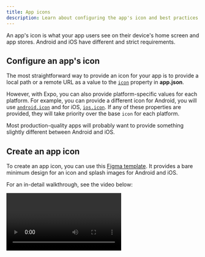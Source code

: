 ```yaml
---
title: App icons
description: Learn about configuring the app's icon and best practices for Android and iOS.
---
```



An app's icon is what your app users see on their device's home screen and app stores. Android and iOS have different and strict requirements.

## Configure an app's icon

The most straightforward way to provide an icon for your app is to provide a local path or a remote URL as a value to the [`icon`](/versions/latest/config/app/#icon) property in **app.json**.

However, with Expo, you can also provide platform-specific values for each platform. For example, you can provide a different icon for Android, you will use [`android.icon`](/versions/latest/config/app/#icon-3) and for iOS, [`ios.icon`](/versions/latest/config/app/#icon-2). If any of these properties are provided, they will take priority over the base `icon` for each platform.

Most production-quality apps will probably want to provide something slightly different between Android and iOS.

## Create an app icon

To create an app icon, you can use this [Figma template](https://www.figma.com/community/file/1155362909441341285). It provides a bare minimum design for an icon and splash images for Android and iOS.

For an in-detail walkthrough, see the video below:

<Video url="https://youtu.be/QSNkU7v0MPc" />

## Customization and best practices

### Android

Further customization of the Android icon is possible using the [`android.adaptiveIcon`](/versions/latest/config/app/#adaptiveicon) property, which will override both of the previously mentioned settings.

The Android Adaptive Icon is formed from two separate layers &mdash; a foreground image and a background color or image. This allows the OS to mask the icon into different shapes and also supports visual effects. For Android 13 and later, the OS supports a monochrome foreground image layer which will use a background color taken from the device's theme.

The design you provide should follow the [Android Adaptive Icon Guidelines](https://developer.android.com/guide/practices/ui_guidelines/icon_design_adaptive) for launcher icons. You should also:

- Use **.png** files.
- Use the `android.adaptiveIcon.foregroundImage` field in **app.json** to specify path to your foreground image.
- Use the `android.adaptiveIcon.monochromeImage` field in **app.json** to specify path to your monochrome image.
- The default background color is white; to specify a different background color, use the `android.adaptiveIcon.backgroundColor` field. You can instead specify a background image using the `android.adaptiveIcon.backgroundImage` field. Make sure that it has the same dimensions as your foreground image.

You may also want to provide a separate icon for older Android devices that do not support Adaptive Icons. You can do so with the `android.icon` field. This single icon would probably be a combination of your foreground and background layers.

> You may still want to follow some of the [Apple best practices](https://developer.apple.com/ios/human-interface-guidelines/icons-and-images/app-icon/) to ensure your icon looks professional, such as testing your icon on different wallpapers and avoiding text beside your product's wordmark. Provide something that's at least 512x512 pixels. Since you already need 1024x1024 for iOS.

### iOS

For iOS, you app's icon should follow the [Apple Human Interface Guidelines](https://developer.apple.com/ios/human-interface-guidelines/icons-and-images/app-icon/). You should also:

- Use a **.png** file.
- 1024x1024 is a good size. If you have an Expo managed project, [EAS Build](/build/setup) will generate the other sizes for you. If you have a bare workflow project, you should generate the icons on your own. The largest size EAS Build generates is 1024x1024.
- The icon must be exactly square. For example, a 1023x1024 icon is not valid.
- Make sure the icon fills the whole square, with no rounded corners or other transparent pixels. The operating system will mask your icon when appropriate.

## Next step

<BoxLink
  title="Safe areas"
  description="Learn more about creating a safe area is a great way to ensure that your app's content is appropriately positioned around notches, status bars, home indicators, and other device and operating system interface elements."
  href="/develop/user-interface/safe-areas"
/>
